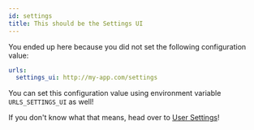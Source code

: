 ```yaml
---
id: settings
title: This should be the Settings UI
---
```


You ended up here because you did not set the following configuration value:

```yaml title="path/to/kratos/config.yml
urls:
  settings_ui: http://my-app.com/settings
```

You can set this configuration value using environment variable
`URLS_SETTINGS_UI` as well!

If you don't know what that means, head over to
[User Settings](../self-service/flows/user-settings-profile-management.mdx)!
